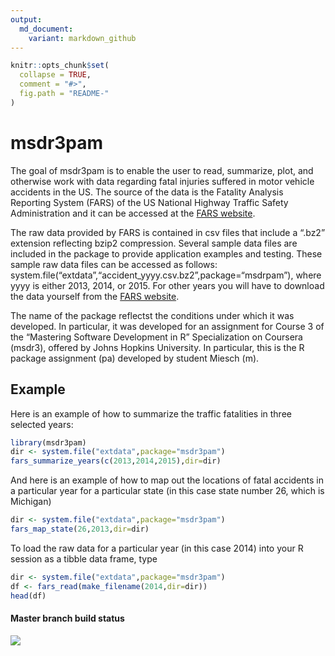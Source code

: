 ```yaml
---
output:
  md_document:
    variant: markdown_github
---
```


<!-- README.md is generated from README.Rmd. Please edit that file -->

```r
knitr::opts_chunk$set(
  collapse = TRUE,
  comment = "#>",
  fig.path = "README-"
)
```

# msdr3pam

The goal of msdr3pam is to enable the user to read, summarize, plot, and otherwise work with data regarding fatal injuries suffered in motor vehicle accidents in the US.  The source of the data is the Fatality Analysis Reporting System (FARS) of the US National Highway Traffic Safety Administration and it can be accessed at the 
[FARS website](https://www.nhtsa.gov/research-data/fatality-analysis-reporting-system-fars).

The raw data provided by FARS is contained in csv files that include a ".bz2" extension reflecting bzip2 compression.  Several sample data files are included in the package to provide application examples and testing.  These sample raw data files can be accessed as follows: system.file("extdata","accident_yyyy.csv.bz2",package="msdrpam"), where yyyy is either 2013, 2014, or 2015.  For other years you will have to download the data yourself from the 
[FARS website](https://www.nhtsa.gov/research-data/fatality-analysis-reporting-system-fars).

The name of the package reflectst the conditions under which it was developed.  In particular, it was developed for an assignment for Course 3 of the "Mastering Software Development in R" Specialization on Coursera (msdr3), offered by Johns Hopkins University.  In particular, this is the R package assignment (pa) developed by student Miesch (m).

## Example

Here is an example of how to summarize the traffic fatalities in three selected years:

```r
library(msdr3pam)
dir <- system.file("extdata",package="msdr3pam")
fars_summarize_years(c(2013,2014,2015),dir=dir)
```

And here is an example of how to map out the locations of fatal accidents in a particular year for a particular state (in this case state number 26, which is Michigan)

```r
dir <- system.file("extdata",package="msdr3pam")
fars_map_state(26,2013,dir=dir)
```

To load the raw data for a particular year (in this case 2014) into your R session as a tibble data frame, type
```r
dir <- system.file("extdata",package="msdr3pam")
df <- fars_read(make_filename(2014,dir=dir))
head(df)
```

#### Master branch build status
![](https://travis-ci.org/mmiesch/MovingHelper.svg?branch=master)
